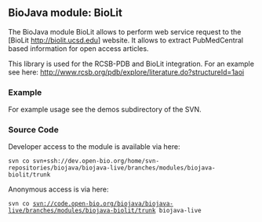 == BioJava module: BioLit ==

The BioJava module BioLit allows to perform web service request to the [BioLit http://biolit.ucsd.edu] website. It allows to extract PubMedCentral based information for open access articles.

This library is used for the RCSB-PDB and BioLit integration. For an example see here:
[http://www.rcsb.org/pdb/explore/literature.do?structureId=1aoi http://www.rcsb.org/pdb/explore/literature.do?structureId=1aoi]

=== Example ===

For example usage see the demos subdirectory of the SVN.



=== Source Code ===

Developer access to the module is available via here:

 svn co svn+ssh://dev.open-bio.org/home/svn-repositories/biojava/biojava-live/branches/modules/biojava-biolit/trunk

Anonymous access is via here:
 svn co svn://code.open-bio.org/biojava/biojava-live/branches/modules/biojava-biolit/trunk biojava-live